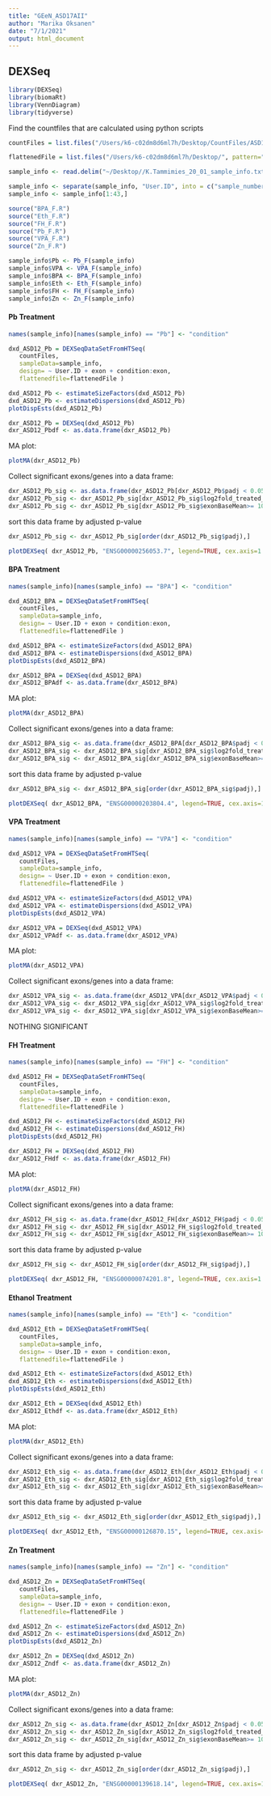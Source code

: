 ```yaml
---
title: "GEeN_ASD17AII"
author: "Marika Oksanen"
date: "7/1/2021"
output: html_document
---
```


## DEXSeq

```r
library(DEXSeq)
library(biomaRt)
library(VennDiagram)
library(tidyverse)
```

Find the countfiles that are calculated using python scripts
```r
countFiles = list.files("/Users/k6-c02dm8d6ml7h/Desktop/CountFiles/ASD12/", pattern=".txt$", full.names=TRUE)
```

```r
flattenedFile = list.files("/Users/k6-c02dm8d6ml7h/Desktop/", pattern="gff$", full.names=TRUE)
```

```r
sample_info <- read.delim("~/Desktop//K.Tammimies_20_01_sample_info.txt", header=TRUE)
```

```r
sample_info <- separate(sample_info, "User.ID", into = c("sample_number", "cell_line", "treatment"), sep = "_", remove = FALSE )
sample_info <- sample_info[1:43,]
```

```r
source("BPA_F.R")
source("Eth_F.R")
source("FH_F.R")
source("Pb_F.R")
source("VPA_F.R")
source("Zn_F.R")
```

```r
sample_info$Pb <- Pb_F(sample_info)
sample_info$VPA <- VPA_F(sample_info)
sample_info$BPA <- BPA_F(sample_info)
sample_info$Eth <- Eth_F(sample_info)
sample_info$FH <- FH_F(sample_info)
sample_info$Zn <- Zn_F(sample_info)
```

#### Pb Treatment

```r
names(sample_info)[names(sample_info) == "Pb"] <- "condition"
```

```r
dxd_ASD12_Pb = DEXSeqDataSetFromHTSeq(
   countFiles,
   sampleData=sample_info,
   design= ~ User.ID + exon + condition:exon,
   flattenedfile=flattenedFile )
```

```r
dxd_ASD12_Pb <- estimateSizeFactors(dxd_ASD12_Pb)
dxd_ASD12_Pb <- estimateDispersions(dxd_ASD12_Pb)
plotDispEsts(dxd_ASD12_Pb)
```


```r
dxr_ASD12_Pb = DEXSeq(dxd_ASD12_Pb)
dxr_ASD12_Pbdf <- as.data.frame(dxr_ASD12_Pb)
```

MA plot:
```r
plotMA(dxr_ASD12_Pb)
```

Collect significant exons/genes into a data frame:
```r
dxr_ASD12_Pb_sig <- as.data.frame(dxr_ASD12_Pb[dxr_ASD12_Pb$padj < 0.05 & !is.na(dxr_ASD12_Pb$padj),]) #padj <0.05
dxr_ASD12_Pb_sig <- dxr_ASD12_Pb_sig[dxr_ASD12_Pb_sig$log2fold_treated_control < -0.58 | dxr_ASD12_Pb_sig$log2fold_treated_control > 0.58,]  # -1<Log2FC<1
dxr_ASD12_Pb_sig <- dxr_ASD12_Pb_sig[dxr_ASD12_Pb_sig$exonBaseMean>= 10,]
```

sort this data frame by adjusted p-value
```r
dxr_ASD12_Pb_sig <- dxr_ASD12_Pb_sig[order(dxr_ASD12_Pb_sig$padj),]
```

```r
plotDEXSeq( dxr_ASD12_Pb, "ENSG00000256053.7", legend=TRUE, cex.axis=1.2, cex=1.3, lwd=2, splicing = TRUE, expression = FALSE)
```

#### BPA Treatment

```r
names(sample_info)[names(sample_info) == "BPA"] <- "condition"
```


```r
dxd_ASD12_BPA = DEXSeqDataSetFromHTSeq(
   countFiles,
   sampleData=sample_info,
   design= ~ User.ID + exon + condition:exon,
   flattenedfile=flattenedFile )
```

```r
dxd_ASD12_BPA <- estimateSizeFactors(dxd_ASD12_BPA)
dxd_ASD12_BPA <- estimateDispersions(dxd_ASD12_BPA)
plotDispEsts(dxd_ASD12_BPA)
```


```r
dxr_ASD12_BPA = DEXSeq(dxd_ASD12_BPA)
dxr_ASD12_BPAdf <- as.data.frame(dxr_ASD12_BPA)
```

MA plot:
```r
plotMA(dxr_ASD12_BPA)
```

Collect significant exons/genes into a data frame:
```r
dxr_ASD12_BPA_sig <- as.data.frame(dxr_ASD12_BPA[dxr_ASD12_BPA$padj < 0.05 & !is.na(dxr_ASD12_BPA$padj),]) #padj <0.05
dxr_ASD12_BPA_sig <- dxr_ASD12_BPA_sig[dxr_ASD12_BPA_sig$log2fold_treated_control < -0.58 | dxr_ASD12_BPA_sig$log2fold_treated_control > 0.58,]  # -1<Log2FC<1
dxr_ASD12_BPA_sig <- dxr_ASD12_BPA_sig[dxr_ASD12_BPA_sig$exonBaseMean>= 10,]
```

sort this data frame by adjusted p-value
```r
dxr_ASD12_BPA_sig <- dxr_ASD12_BPA_sig[order(dxr_ASD12_BPA_sig$padj),]
```

```r
plotDEXSeq( dxr_ASD12_BPA, "ENSG00000203804.4", legend=TRUE, cex.axis=1.2, cex=1.3, lwd=2, splicing = TRUE, expression = FALSE, displayTranscripts = TRUE)
```

#### VPA Treatment

```r
names(sample_info)[names(sample_info) == "VPA"] <- "condition"
```

```r
dxd_ASD12_VPA = DEXSeqDataSetFromHTSeq(
   countFiles,
   sampleData=sample_info,
   design= ~ User.ID + exon + condition:exon,
   flattenedfile=flattenedFile )
```

```r
dxd_ASD12_VPA <- estimateSizeFactors(dxd_ASD12_VPA)
dxd_ASD12_VPA <- estimateDispersions(dxd_ASD12_VPA)
plotDispEsts(dxd_ASD12_VPA)
```


```r
dxr_ASD12_VPA = DEXSeq(dxd_ASD12_VPA)
dxr_ASD12_VPAdf <- as.data.frame(dxr_ASD12_VPA)
```

MA plot:
```r
plotMA(dxr_ASD12_VPA)
```

Collect significant exons/genes into a data frame:
```r
dxr_ASD12_VPA_sig <- as.data.frame(dxr_ASD12_VPA[dxr_ASD12_VPA$padj < 0.05 & !is.na(dxr_ASD12_VPA$padj),]) #padj <0.05
dxr_ASD12_VPA_sig <- dxr_ASD12_VPA_sig[dxr_ASD12_VPA_sig$log2fold_treated_control < -0.58 | dxr_ASD12_VPA_sig$log2fold_treated_control > 0.58,]  # -1<Log2FC<1
dxr_ASD12_VPA_sig <- dxr_ASD12_VPA_sig[dxr_ASD12_VPA_sig$exonBaseMean>= 10,]
```

NOTHING SIGNIFICANT


#### FH Treatment

```r
names(sample_info)[names(sample_info) == "FH"] <- "condition"
```


```r
dxd_ASD12_FH = DEXSeqDataSetFromHTSeq(
   countFiles,
   sampleData=sample_info,
   design= ~ User.ID + exon + condition:exon,
   flattenedfile=flattenedFile )
```

```r
dxd_ASD12_FH <- estimateSizeFactors(dxd_ASD12_FH)
dxd_ASD12_FH <- estimateDispersions(dxd_ASD12_FH)
plotDispEsts(dxd_ASD12_FH)
```


```r
dxr_ASD12_FH = DEXSeq(dxd_ASD12_FH)
dxr_ASD12_FHdf <- as.data.frame(dxr_ASD12_FH)
```

MA plot:
```r
plotMA(dxr_ASD12_FH)
```

Collect significant exons/genes into a data frame:
```r
dxr_ASD12_FH_sig <- as.data.frame(dxr_ASD12_FH[dxr_ASD12_FH$padj < 0.05 & !is.na(dxr_ASD12_FH$padj),]) #padj <0.05
dxr_ASD12_FH_sig <- dxr_ASD12_FH_sig[dxr_ASD12_FH_sig$log2fold_treated_control < -0.58 | dxr_ASD12_FH_sig$log2fold_treated_control > 0.58,]  # -1<Log2FC<1
dxr_ASD12_FH_sig <- dxr_ASD12_FH_sig[dxr_ASD12_FH_sig$exonBaseMean>= 10,]
```

sort this data frame by adjusted p-value
```r
dxr_ASD12_FH_sig <- dxr_ASD12_FH_sig[order(dxr_ASD12_FH_sig$padj),]
```

```r
plotDEXSeq( dxr_ASD12_FH, "ENSG00000074201.8", legend=TRUE, cex.axis=1.2, cex=1.3, lwd=2, splicing = TRUE, expression = FALSE)
```

#### Ethanol Treatment

```r
names(sample_info)[names(sample_info) == "Eth"] <- "condition"
```


```r
dxd_ASD12_Eth = DEXSeqDataSetFromHTSeq(
   countFiles,
   sampleData=sample_info,
   design= ~ User.ID + exon + condition:exon,
   flattenedfile=flattenedFile )
```

```r
dxd_ASD12_Eth <- estimateSizeFactors(dxd_ASD12_Eth)
dxd_ASD12_Eth <- estimateDispersions(dxd_ASD12_Eth)
plotDispEsts(dxd_ASD12_Eth)
```


```r
dxr_ASD12_Eth = DEXSeq(dxd_ASD12_Eth)
dxr_ASD12_Ethdf <- as.data.frame(dxr_ASD12_Eth)
```

MA plot:
```r
plotMA(dxr_ASD12_Eth)
```

Collect significant exons/genes into a data frame:
```r
dxr_ASD12_Eth_sig <- as.data.frame(dxr_ASD12_Eth[dxr_ASD12_Eth$padj < 0.05 & !is.na(dxr_ASD12_Eth$padj),]) #padj <0.05
dxr_ASD12_Eth_sig <- dxr_ASD12_Eth_sig[dxr_ASD12_Eth_sig$log2fold_treated_control < -0.58 | dxr_ASD12_Eth_sig$log2fold_treated_control > 0.58,]  # -1<Log2FC<1
dxr_ASD12_Eth_sig <- dxr_ASD12_Eth_sig[dxr_ASD12_Eth_sig$exonBaseMean>= 10,]
```

sort this data frame by adjusted p-value
```r
dxr_ASD12_Eth_sig <- dxr_ASD12_Eth_sig[order(dxr_ASD12_Eth_sig$padj),]
```

```r
plotDEXSeq( dxr_ASD12_Eth, "ENSG00000126870.15", legend=TRUE, cex.axis=1.2, cex=1.3, lwd=2, splicing = TRUE, expression = FALSE, displayTranscripts = TRUE)
```

#### Zn Treatment

```r
names(sample_info)[names(sample_info) == "Zn"] <- "condition"
```

```r
dxd_ASD12_Zn = DEXSeqDataSetFromHTSeq(
   countFiles,
   sampleData=sample_info,
   design= ~ User.ID + exon + condition:exon,
   flattenedfile=flattenedFile )
```

```r
dxd_ASD12_Zn <- estimateSizeFactors(dxd_ASD12_Zn)
dxd_ASD12_Zn <- estimateDispersions(dxd_ASD12_Zn)
plotDispEsts(dxd_ASD12_Zn)
```


```r
dxr_ASD12_Zn = DEXSeq(dxd_ASD12_Zn)
dxr_ASD12_Zndf <- as.data.frame(dxr_ASD12_Zn)
```

MA plot:
```r
plotMA(dxr_ASD12_Zn)
```

Collect significant exons/genes into a data frame:
```r
dxr_ASD12_Zn_sig <- as.data.frame(dxr_ASD12_Zn[dxr_ASD12_Zn$padj < 0.05 & !is.na(dxr_ASD12_Zn$padj),]) #padj <0.05
dxr_ASD12_Zn_sig <- dxr_ASD12_Zn_sig[dxr_ASD12_Zn_sig$log2fold_treated_control < -0.58 | dxr_ASD12_Zn_sig$log2fold_treated_control > 0.58,]  # -1<Log2FC<1
dxr_ASD12_Zn_sig <- dxr_ASD12_Zn_sig[dxr_ASD12_Zn_sig$exonBaseMean>= 10,]
```

sort this data frame by adjusted p-value
```r
dxr_ASD12_Zn_sig <- dxr_ASD12_Zn_sig[order(dxr_ASD12_Zn_sig$padj),]
```

```r
plotDEXSeq( dxr_ASD12_Zn, "ENSG00000139618.14", legend=TRUE, cex.axis=1.2, cex=1.3, lwd=2, splicing = TRUE, expression = FALSE, displayTranscripts = TRUE)
```
